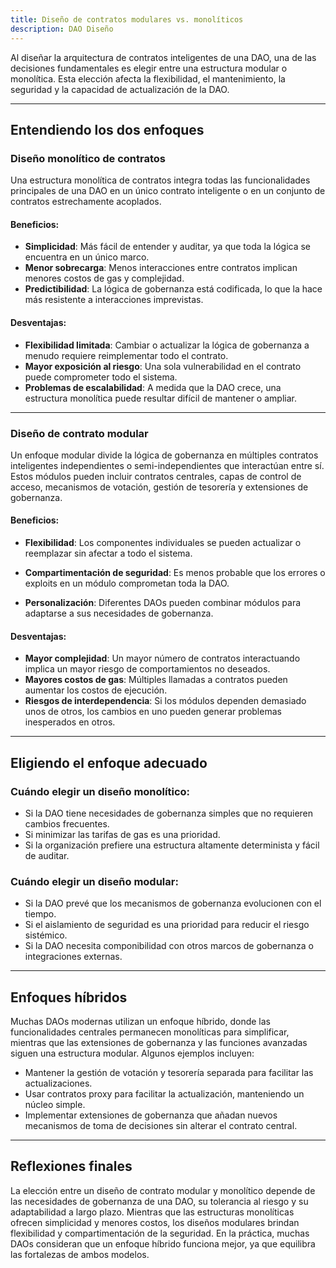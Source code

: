 ```yaml
---
title: Diseño de contratos modulares vs. monolíticos
description: DAO Diseño
---
```


Al diseñar la arquitectura de contratos inteligentes de una DAO, una de las decisiones fundamentales es elegir entre una estructura modular o monolítica. Esta elección afecta la flexibilidad, el mantenimiento, la seguridad y la capacidad de actualización de la DAO.

---

## Entendiendo los dos enfoques

### Diseño monolítico de contratos
Una estructura monolítica de contratos integra todas las funcionalidades principales de una DAO en un único contrato inteligente o en un conjunto de contratos estrechamente acoplados.

#### Beneficios:
- **Simplicidad**: Más fácil de entender y auditar, ya que toda la lógica se encuentra en un único marco.
- **Menor sobrecarga**: Menos interacciones entre contratos implican menores costos de gas y complejidad.
- **Predictibilidad**: La lógica de gobernanza está codificada, lo que la hace más resistente a interacciones imprevistas.

#### Desventajas:
- **Flexibilidad limitada**: Cambiar o actualizar la lógica de gobernanza a menudo requiere reimplementar todo el contrato. 
- **Mayor exposición al riesgo**: Una sola vulnerabilidad en el contrato puede comprometer todo el sistema.
- **Problemas de escalabilidad**: A medida que la DAO crece, una estructura monolítica puede resultar difícil de mantener o ampliar.

---

### Diseño de contrato modular
Un enfoque modular divide la lógica de gobernanza en múltiples contratos inteligentes independientes o semi-independientes que interactúan entre sí. Estos módulos pueden incluir contratos centrales, capas de control de acceso, mecanismos de votación, gestión de tesorería y extensiones de gobernanza.

#### Beneficios:
- **Flexibilidad**: Los componentes individuales se pueden actualizar o reemplazar sin afectar a todo el sistema.

- **Compartimentación de seguridad**: Es menos probable que los errores o exploits en un módulo comprometan toda la DAO.

- **Personalización**: Diferentes DAOs pueden combinar módulos para adaptarse a sus necesidades de gobernanza.

#### Desventajas:
- **Mayor complejidad**: Un mayor número de contratos interactuando implica un mayor riesgo de comportamientos no deseados. 
- **Mayores costos de gas**: Múltiples llamadas a contratos pueden aumentar los costos de ejecución.
- **Riesgos de interdependencia**: Si los módulos dependen demasiado unos de otros, los cambios en uno pueden generar problemas inesperados en otros.

---

## Eligiendo el enfoque adecuado

### Cuándo elegir un diseño monolítico:
- Si la DAO tiene necesidades de gobernanza simples que no requieren cambios frecuentes.
- Si minimizar las tarifas de gas es una prioridad.
- Si la organización prefiere una estructura altamente determinista y fácil de auditar.

### Cuándo elegir un diseño modular:
- Si la DAO prevé que los mecanismos de gobernanza evolucionen con el tiempo.
- Si el aislamiento de seguridad es una prioridad para reducir el riesgo sistémico.
- Si la DAO necesita componibilidad con otros marcos de gobernanza o integraciones externas.

---

## Enfoques híbridos
Muchas DAOs modernas utilizan un enfoque híbrido, donde las funcionalidades centrales permanecen monolíticas para simplificar, mientras que las extensiones de gobernanza y las funciones avanzadas siguen una estructura modular. Algunos ejemplos incluyen:
- Mantener la gestión de votación y tesorería separada para facilitar las actualizaciones.
- Usar contratos proxy para facilitar la actualización, manteniendo un núcleo simple.
- Implementar extensiones de gobernanza que añadan nuevos mecanismos de toma de decisiones sin alterar el contrato central.

---

## Reflexiones finales
La elección entre un diseño de contrato modular y monolítico depende de las necesidades de gobernanza de una DAO, su tolerancia al riesgo y su adaptabilidad a largo plazo. Mientras que las estructuras monolíticas ofrecen simplicidad y menores costos, los diseños modulares brindan flexibilidad y compartimentación de la seguridad. En la práctica, muchas DAOs consideran que un enfoque híbrido funciona mejor, ya que equilibra las fortalezas de ambos modelos.